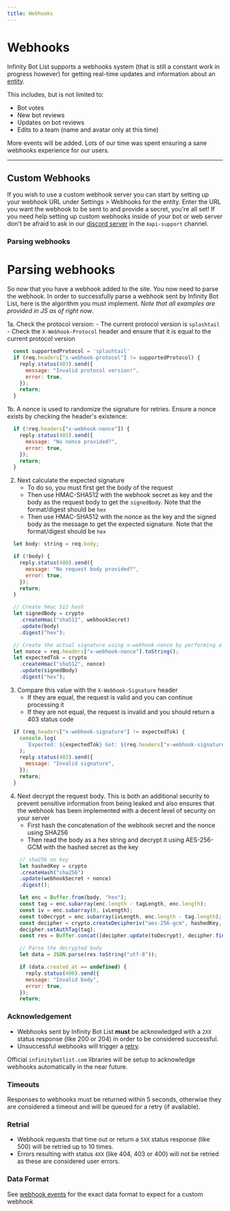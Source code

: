 ```yaml
---
title: Webhooks
---
```


# Webhooks

Infinity Bot List supports a webhooks system (that is still a constant work in progress however) for getting real-time updates and information about an [entity](./entity).

This includes, but is not limited to:

- Bot votes
- New bot reviews
- Updates on bot reviews
- Edits to a team (name and avatar only at this time)

More events will be added. Lots of our time was spent ensuring a sane webhooks experience for our users.

---

## Custom Webhooks

If you wish to use a custom webhook server you can start by setting up your webhook URL under Settings > Webhooks for the entity. Enter the URL you want the webhook to be sent to and provide a secret, you're all set! If you need help setting up custom webhooks inside of your bot or web server don't be afraid to ask in our [discord server](https://infinitybotlist.com/join) in the `》api-support` channel.

### Parsing webhooks

# Parsing webhooks

So now that you have a webhook added to the site. You now need to parse the webhook. In order to successfully parse a webhook sent by Infinity Bot List, here is the algorithm you must implement. *Note that all examples are provided in JS as of right now*.

1a. Check the protocol version:
	- The current protocol version is `splashtail`
	- Check the `X-Webhook-Protocol` header and ensure that it is equal to the current protocol version

```js
  const supportedProtocol = 'splashtail'
  if (req.headers["x-webhook-protocol"] != supportedProtocol) {
    reply.status(403).send({
      message: "Invalid protocol version!",
      error: true,
    });
    return;
  }
```

1b. A nonce is used to randomize the signature for retries. Ensure a nonce exists by checking the header's existence:

```js
  if (!req.headers["x-webhook-nonce"]) {
    reply.status(403).send({
      message: "No nonce provided?",
      error: true,
    });
    return;
  }
```

2. Next calculate the expected signature
	- To do so, you must first get the body of the request
	- Then use HMAC-SHA512 with the webhook secret as key and the body as the request body to get the ``signedBody``. Note that the format/digest should be ``hex``
	- Then use HMAC-SHA512 with the nonce as the key and the signed body as the message to get the expected signature. Note that the format/digest should be ``hex``

```js
  let body: string = req.body;

  if (!body) {
    reply.status(400).send({
      message: "No request body provided?",
      error: true,
    });
    return;
  }

  // Create hmac 512 hash
  let signedBody = crypto
    .createHmac("sha512", webhookSecret)
    .update(body)
    .digest("hex");

  // Create the actual signature using x-webhook-nonce by performing a second hmac
  let nonce = req.headers["x-webhook-nonce"].toString();
  let expectedTok = crypto
    .createHmac("sha512", nonce)
    .update(signedBody)
    .digest("hex");
```

3. Compare this value with the ``X-Webhook-Signature`` header
	- If they are equal, the request is valid and you can continue processing it
	- If they are not equal, the request is invalid and you should return a 403 status code

```js
  if (req.headers["x-webhook-signature"] != expectedTok) {
    console.log(
      `Expected: ${expectedTok} Got: ${req.headers["x-webhook-signature"]}`
    );
    reply.status(403).send({
      message: "Invalid signature",
    });
    return;
  }
```

4. Next decrypt the request body. This is both an additional security to prevent sensitive information from being leaked and also ensures that the webhook has been implemented with a decent level of security on your server
	- First hash the concatenation of the webhook secret and the nonce using SHA256
	- Then read the body as a hex string and decrypt it using AES-256-GCM with the hashed secret as the key

```js
	// sha256 on key
	let hashedKey = crypto
	.createHash("sha256")
	.update(webhookSecret + nonce)
	.digest();

	let enc = Buffer.from(body, "hex");
	const tag = enc.subarray(enc.length - tagLength, enc.length);
	const iv = enc.subarray(0, ivLength);
	const toDecrypt = enc.subarray(ivLength, enc.length - tag.length);
	const decipher = crypto.createDecipheriv("aes-256-gcm", hashedKey, iv);
	decipher.setAuthTag(tag);
	const res = Buffer.concat([decipher.update(toDecrypt), decipher.final()]);

	// Parse the decrypted body
	let data = JSON.parse(res.toString("utf-8"));

	if (data.created_at == undefined) {
	  reply.status(400).send({
	  message: "Invalid body",
	  error: true,
	});
	return;
```

### Acknowledgement

- Webhooks sent by Infinity Bot List **must** be acknowledged with a `2XX` status response (like 200 or 204) in order to be considered successful.
- Unsuccessful webhooks will trigger a [retry](#retrial).

Official `infinitybotlist.com` libraries will be setup to acknowledge webhooks automatically in the near future.

### Timeouts

Responses to webhooks must be returned within 5 seconds, otherwise they are considered a timeout and will be queued for a retry (if available).

### Retrial

- Webhook requests that time out or return a `5XX` status response (like 500) will be retried up to 10 times.
- Errors resulting with status `4XX` (like 404, 403 or 400) will not be retried as these are considered user errors.

### Data Format

See [webhook events](https://spider.infinitybots.gg/docs#tag--Webhooks) for the exact data format to expect for a custom webhook
